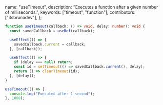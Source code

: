   name: "useTimeout",
  description: "Executes a function after a given number of milliseconds.",
  keywords: ["timeout", "function"],
  contributors: ["itsbrunodev"],
};

```typescript
function useTimeout(callback: () => void, delay: number): void {
  const savedCallback = useRef(callback);

  useEffect(() => {
    savedCallback.current = callback;
  }, [callback]);

  useEffect(() => {
    if (delay === null) return;
    const id = setTimeout(() => savedCallback.current(), delay);
    return () => clearTimeout(id);
  }, [delay]);
}
```

```typescript
useTimeout(() => {
  console.log("Executed after 1 second");
}, 1000);
```
